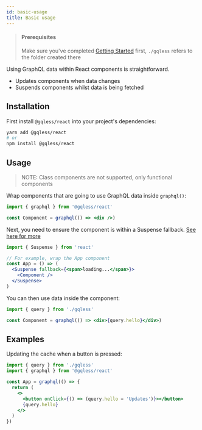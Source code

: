 ```yaml
---
id: basic-usage
title: Basic usage
---
```


> #### Prerequisites
>
> Make sure you've completed [Getting Started](/docs/getting-started) first, `./gqless` refers to the folder created there

Using GraphQL data within React components is straightforward.

- Updates components when data changes
- Suspends components whilst data is being fetched

## Installation

First install `@gqless/react` into your project's dependencies:

```bash
yarn add @gqless/react
# or
npm install @gqless/react
```

## Usage

> NOTE: Class components are not supported, only functional components

Wrap components that are going to use GraphQL data inside `graphql()`:

```jsx
import { graphql } from '@gqless/react'

const Component = graphql(() => <div />)
```

Next, you need to ensure the component is within a Suspense fallback. [See here for more](https://medium.com/@rossbulat/react-lazy-suspense-and-concorrent-react-breakdown-with-examples-2758de98cb1c)

```jsx
import { Suspense } from 'react'

// For example, wrap the App component
const App = () => (
  <Suspense fallback={<span>loading...</span>}>
    <Component />
  </Suspense>
)
```

You can then use data inside the component:

```jsx
import { query } from './gqless'

const Component = graphql(() => <div>{query.hello}</div>)
```

## Examples

Updating the cache when a button is pressed:

```jsx
import { query } from './gqless'
import { graphql } from '@gqless/react'

const App = graphql(() => {
  return (
    <>
      <button onClick={() => (query.hello = 'Updates')}></button>
      {query.hello}
    </>
  )
})
```
